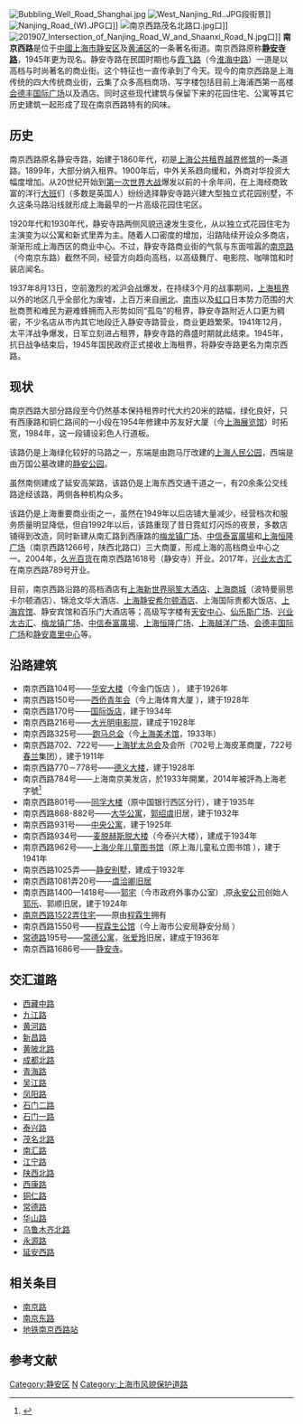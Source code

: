 {{about|[[上海市|上海]]的南京西路|[[台北市|台北]]的同名道路|南京西路 (台北市)}}
{{Infobox China Road
|中文道路名称=南京西路
|道路英文名=Nanjing Rd.(W)
|道路方向=WE
|路牌类型=Shanghai
|图片= Nanjing Road Changde Road.jpg
|图片说明=南京西路[[常德路_(上海)|常德路]]口
|道路属性=普通道路
|道路总长度=3.8
|车速限制=60
|行车线数量=4
|所在地区={{CHN}}[[上海市|上海市]][[黄浦区|黄浦区]]、[[静安区|静安区]]
|起点=[[西藏中路|西藏中路]]
|终点=[[静安寺|静安寺]]
|道路命名日期=1945年
|命名缘由=位于南京路以西
|道路旧名=静安寺路
|道路动工日期=1860年
|通车日期=1860年
|路段主要建筑=[[上海展览中心|上海展览中心]]<br>[[静安公园|静安公园]]<br>[[静安寺|静安寺]]<br>[[久光百货|久光百货]]
|收费=
}}
[[File:Bubbling_Well_Road_Shanghai.jpg|thumb]]
[[File:West_Nanjing_Rd..JPG|thumb]]段街景]]
[[File:Nanjing_Road_(W).JPG|thumb]]口]]
[[File:南京西路茂名北路口.jpg|thumb]]口]]
[[File:201907_Intersection_of_Nanjing_Road_W_and_Shaanxi_Road_N.jpg|thumb]]口]]
'''南京西路'''是位于[[中華人民共和國|中國]][[上海市|上海市]][[静安区|静安区]]及[[黄浦区|黄浦区]]的一条著名街道。南京西路原称'''[[静安寺路|静安寺路]]'''，1945年更为现名。静安寺路在民国时期也与[[霞飞路|霞飞路]]（今[[淮海中路|淮海中路]]）一道是以高档与时尚著名的商业街。这个特征也一直传承到了今天。现今的南京西路是上海传统的四大传统商业街，云集了众多高档商场、写字楼包括目前上海浦西第一高楼[[会德丰国际广场|会德丰国际广场]]以及酒店。同时这些现代建筑与保留下来的花园住宅、公寓等其它历史建筑一起形成了现在南京西路特有的风味。

== 历史 ==
{{Main|静安寺路}}
南京西路原名静安寺路，始建于1860年代，初是[[上海公共租界|上海公共租界]][[上海公共租界越界筑路|越界修筑]]的一条道路。1899年，大部分纳入租界。1900年后，中外关系趋向缓和，外商对华投资大幅度增加。从20世纪开始到[[第一次世界大战|第一次世界大战]]爆发以前的十余年间，在上海经商致富的洋行[[大班|大班]]们（多数是英国人）纷纷选择静安寺路兴建大型独立式花园别墅，不久这条马路沿线就形成上海最早的一片高级花园住宅区。

1920年代和1930年代，静安寺路两侧风貌迅速发生变化，从以独立式花园住宅为主演变为以公寓和新式里弄为主。随着人口密度的增加，沿路陆续开设众多商店，渐渐形成上海西区的商业中心。不过，静安寺路商业街的气氛与东面喧嚣的[[南京东路_(上海市)|南京路]]（今南京东路）截然不同，经营方向趋向高档，以高级舞厅、电影院、咖啡馆和时装店闻名。

1937年8月13日，空前激烈的淞沪会战爆发，在持续3个月的战事期间，[[上海租界|上海租界]]以外的地区几乎全部化为废墟，上百万来自[[闸北|闸北]]、[[南市|南市]]以及[[虹口|虹口]]日本势力范围的大批商贾和难民为避难蜂拥而入形势如同“孤岛”的租界，静安寺路附近人口更为稠密，不少名店从市内其它地段迁入静安寺路营业，商业更趋繁荣。1941年12月，太平洋战争爆发，日军立刻进占租界，静安寺路的鼎盛时期就此结束。1945年，抗日战争结束后，1945年国民政府正式接收上海租界，将静安寺路更名为南京西路。

== 现状 ==
南京西路大部分路段至今仍然基本保持租界时代大约20米的路幅，绿化良好，只有西康路和铜仁路间的一小段在1954年修建中苏友好大厦（今[[上海展览馆|上海展览馆]]）时拓宽，1984年，这一段铺设彩色人行道板。

该路仍是上海绿化较好的马路之一，东端是由跑马厅改建的[[上海人民公园|上海人民公园]]，西端是由万国公墓改建的[[静安公园|静安公园]]。

虽然南侧建成了延安高架路，该路仍是上海东西交通干道之一，有20余条公交线路途经该路，两侧各种机构众多。

该路仍是上海重要商业街之一，虽然在1949年以后店铺大量减少，经营档次和服务质量明显降低，但自1992年以后，该路重现了昔日霓虹灯闪烁的夜景，多数店铺得到改造，同时新建从南汇路到西康路的[[梅龙镇广场|梅龙镇广场]]、[[中信泰富廣場|中信泰富廣場]]和[[上海恒隆广场|上海恒隆广场]]（南京西路1266号，陕西北路口）三大商厦，形成上海的高档商业中心之一。2004年，[[久光百货|久光百货]]在南京西路1618号（静安寺）开业。2017年，[[興業太古滙|兴业太古汇]]在南京西路789号开业。

目前，南京西路沿路的高档酒店有[[上海新世界丽笙大酒店|上海新世界丽笙大酒店]]、[[上海商城|上海商城]]（波特曼丽思卡尔顿酒店）、锦沧文华大酒店、[[上海静安希尔顿酒店|上海静安希尔顿酒店]]、上海国际贵都大饭店、[[上海宾馆|上海宾馆]]、静安宾馆和百乐门大酒店等；高级写字楼有[[天安中心|天安中心]]、[[仙乐斯广场|仙乐斯广场]]、[[興業太古滙|兴业太古汇]]、[[梅龙镇广场|梅龙镇广场]]、[[中信泰富廣場|中信泰富廣場]]、[[上海恒隆广场|上海恒隆广场]]、[[上海越洋广场|上海越洋广场]]、[[会德丰国际广场|会德丰国际广场]]和[[静安嘉里中心|静安嘉里中心]]等。

== 沿路建筑 ==
*南京西路104号——[[华安大楼|华安大楼]]（今金门饭店 ）， 建于1926年
*南京西路150号——[[西侨青年会|西侨青年会]]（今上海体育大厦 ），建于1928年
*南京西路170号——[[国际饭店|国际饭店]]，建于1934年
*南京西路216号——[[大光明电影院_(上海)|大光明电影院]]，建成于1928年
*南京西路325号——[[跑马总会|跑马总会]]（今[[上海美术馆|上海美术馆]]，1933年）
*南京西路702、722号——[[上海犹太总会|上海犹太总会]]及会所（702号上海皮革商厦，722号[[春兰|春兰]]集团），建于1911年
*南京西路770－778号——[[德义大楼|德义大楼]]，建于1928年
*南京西路784号——上海南京美发店，於1933年開業，2014年被評為上海老字號<ref>{{cite news |title=上海首评老字号，“南京美发店”等入选 |url=https://finance.qq.com/a/20140421/001249.htm |accessdate=2022-03-04 |archive-date=2022-03-04 |archive-url=https://web.archive.org/web/20220304114325/https://finance.qq.com/a/20140421/001249.htm }}</ref>
*南京西路801号——[[同孚大楼|同孚大楼]]（原中国银行西区分行），建于1935年
*南京西路868-882号——[[大华公寓|大华公寓]]，[[郭绍虞|郭绍虞]]旧居，建于1932年
*南京西路931号——[[中央公寓|中央公寓]]，建于1925年
*南京西路934号——[[泰兴大楼|麦脱赫斯脱大楼]]（今泰兴大楼），建成于1934年  
*南京西路962号——[[上海少年儿童图书馆|上海少年儿童图书馆]]（原上海儿童私立图书馆 ），建于1941年
*南京西路1025弄——[[静安别墅|静安别墅]]，建成于1932年
*南京西路1081弄20号——[[虞洽卿旧居|虞洽卿旧居]]
*南京西路1400—1418号——[[郭宅|郭宅]]（今市政府外事办公室）,原[[永安公司|永安公司]]创始人[[郭乐|郭乐]]、郭顺旧居，建于1924年
*[[南京西路1522弄住宅|南京西路1522弄住宅]]——原由[[程霖生|程霖生]]拥有
*南京西路1550号——[[程霖生公馆|程霖生公馆]]（今上海市公安局静安分局 ）
*[[常德路_(上海)|常德路]]195号——[[常德公寓|常德公寓]]，[[张爱玲|张爱玲]]旧居，建成于1936年
*南京西路1686号——[[静安寺|静安寺]]。

== 交汇道路 ==
*[[西藏中路|西藏中路]]
*[[九江路_(上海)|九江路]]
*[[黄河路|黄河路]]
*[[新昌路_(上海)|新昌路]]
*[[黄陂北路|黄陂北路]]
*[[成都北路|成都北路]]
*[[青海路_(上海)|青海路]]
*[[吴江路|吴江路]]
*[[凤阳路_(上海)|凤阳路]]
*[[石门二路|石门二路]]
*[[石门一路|石门一路]]
*[[泰兴路|泰兴路]]
*[[茂名北路|茂名北路]]
*[[南汇路|南汇路]]
*[[江宁路_(上海)|江宁路]]
*[[陕西北路|陕西北路]]
*[[西康路_(上海)|西康路]]
*[[铜仁路|铜仁路]]
*[[常德路_(上海)|常德路]]
*[[华山路|华山路]]
*[[乌鲁木齐北路|乌鲁木齐北路]]
*[[永源路|永源路]]
*[[延安西路|延安西路]]

==相关条目==
{{commonscat|Nanjing Road (W)}}
*[[南京路_(上海市)|南京路]]
*[[南京东路_(上海市)|南京东路]]
*[[上海轨道交通2号线|地铁]][[南京西路站|南京西路站]]

==参考文献==
{{reflist}}

{{上海人民广场}}
{{上海市功能性区域}}

[[Category:静安区|Category:静安区]]
[[Category:上海道路|N]]
[[Category:上海市风貌保护道路|Category:上海市风貌保护道路]]